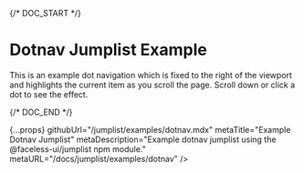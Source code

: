 
{/* DOC_START */}

# Dotnav Jumplist Example

This is an example dot navigation which is fixed to the right of the viewport and highlights the current item as you scroll the page. Scroll down or click a dot to see the effect.

<DotnavJumplistExample />

{/* DOC_END */}

  {...props}
  githubUrl="/jumplist/examples/dotnav.mdx"
  metaTitle="Example Dotnav Jumplist"
  metaDescription="Example dotnav jumplist using the @faceless-ui/jumplist npm module."
  metaURL="/docs/jumplist/examples/dotnav"
/>
